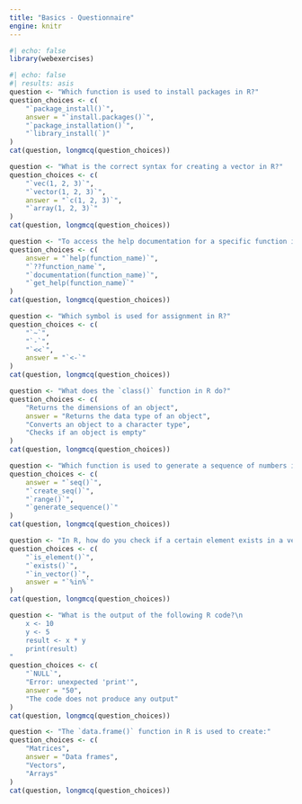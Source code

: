 ```yaml
---
title: "Basics - Questionnaire"
engine: knitr
---
```


```r
#| echo: false
library(webexercises)
```

```r
#| echo: false
#| results: asis
question <- "Which function is used to install packages in R?"
question_choices <- c(
    "`package_install()`",
    answer = "`install.packages()`",
    "`package_installation()`",
    "`library_install(`)"
)
cat(question, longmcq(question_choices))

question <- "What is the correct syntax for creating a vector in R?"
question_choices <- c(
    "`vec(1, 2, 3)`",
    "`vector(1, 2, 3)`",
    answer = "`c(1, 2, 3)`",
    "`array(1, 2, 3)`"
)
cat(question, longmcq(question_choices))

question <- "To access the help documentation for a specific function in R, you can use:"
question_choices <- c(
    answer = "`help(function_name)`",
    "`??function_name`",
    "`documentation(function_name)`",
    "`get_help(function_name)`"
)
cat(question, longmcq(question_choices))

question <- "Which symbol is used for assignment in R?"
question_choices <- c(
    "`~`",
    "`-`",
    "`<<`",
    answer = "`<-`"
)
cat(question, longmcq(question_choices))

question <- "What does the `class()` function in R do?"
question_choices <- c(
    "Returns the dimensions of an object",
    answer = "Returns the data type of an object",
    "Converts an object to a character type",
    "Checks if an object is empty"
)
cat(question, longmcq(question_choices))

question <- "Which function is used to generate a sequence of numbers in R?"
question_choices <- c(
    answer = "`seq()`",
    "`create_seq()`",
    "`range()`",
    "`generate_sequence()`"
)
cat(question, longmcq(question_choices))

question <- "In R, how do you check if a certain element exists in a vector?"
question_choices <- c(
    "`is_element()`",
    "`exists()`",
    "`in_vector()`",
    answer = "`%in%`"
)
cat(question, longmcq(question_choices))

question <- "What is the output of the following R code?\n
    x <- 10
    y <- 5
    result <- x * y
    print(result)
"
question_choices <- c(
    "`NULL`",
    "Error: unexpected 'print'",
    answer = "50",
    "The code does not produce any output"
)
cat(question, longmcq(question_choices))

question <- "The `data.frame()` function in R is used to create:"
question_choices <- c(
    "Matrices",
    answer = "Data frames",
    "Vectors",
    "Arrays"
)
cat(question, longmcq(question_choices))

```


